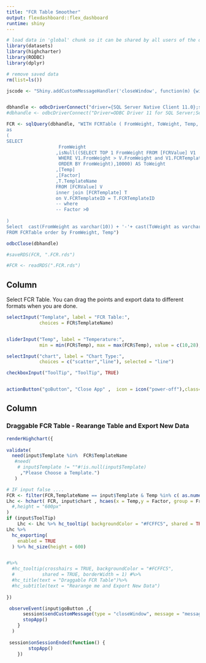 ```yaml
---
title: "FCR Table Smoother"
output: flexdashboard::flex_dashboard
runtime: shiny
---
```


```r
# load data in 'global' chunk so it can be shared by all users of the dashboard
library(datasets)
library(highcharter)
library(RODBC)
library(dplyr)

# remove saved data
rm(list=ls())

jscode <- "Shiny.addCustomMessageHandler('closeWindow', function(m) {window.close();});"


dbhandle <- odbcDriverConnect("driver={SQL Server Native Client 11.0};server= 10.1.1.120;Database=Aquagrowth3;Uid=sa;Pwd=1q2w3e!Q@W#E")
#dbhandle <- odbcDriverConnect("Driver=ODBC Driver 11 for SQL Server;Server=10.1.1.120; Database=Aquagrowth3;Uid=sa; Pwd=1q2w3e!Q@W#E; trusted_connection=no")

FCR <- sqlQuery(dbhandle, "WITH FCRTable ( FromWeight, ToWeight, Temp, Factor , TemplateName)
as
(
SELECT 
                   FromWeight
				  ,isNull((SELECT TOP 1 FromWeight FROM [FCRValue] V1
				   WHERE V1.FromWeight > V.FromWeight and V1.FCRTemplateID = V.FCRTemplateID
				   ORDER BY FromWeight),10000) AS ToWeight
                  ,[Temp]
                  ,[Factor]
                  ,T.TemplateName
                  FROM [FCRValue] V
                  inner join [FCRTemplate] T
                  on V.FCRTemplateID = T.FCRTemplateID
                  -- where 
                  -- Factor >0 
				  
)
Select  cast(FromWeight as varchar(10)) + '-'+ cast(ToWeight as varchar(10)) AS WeightCategory, FromWeight, ToWeight, Temp, Factor , TemplateName
FROM FCRTable order by FromWeight, Temp")

odbcClose(dbhandle)

#saveRDS(FCR, ".FCR.rds")

#FCR <- readRDS(".FCR.rds")


```

Column {.sidebar}
-----------------------------------------------------------------------

Select FCR Table. You can drag the points and export data to different formats when you are done.


```r
selectInput("Template", label = "FCR Table:",
            choices = FCR$TemplateName)


sliderInput("Temp", label = "Temperature:",
            min = min(FCR$Temp), max = max(FCR$Temp), value = c(10,28), step = 1)

selectInput("chart", label = "Chart Type:",
            choices = c("scatter","line"), selected = "line")

checkboxInput("ToolTip", "ToolTip", TRUE)


actionButton("goButton", "Close App" ,  icon = icon("power-off"),class="btn-success")

```


Column
-----------------------------------------------------------------------

### Draggable FCR Table - Rearange Table and Export New Data

```r
renderHighchart({
  
validate(
  need(input$Template %in%  FCR$TemplateName
   #need(
    # input$Template != ""#!is.null(input$Template)
     ,"Please Choose a Template.")
   )  

# IF input false ....
FCR <- filter(FCR,TemplateName == input$Template & Temp %in% c( as.numeric(input$Temp[1]):as.numeric(input$Temp[2]) ))
Lhc <- hchart( FCR, input$chart , hcaes(x = Temp,y = Factor, group = FromWeight),draggableY = TRUE 
  #,height = "600px"             
)
if (input$ToolTip)
    Lhc <- Lhc %>% hc_tooltip( backgroundColor = "#FCFFC5", shared = TRUE, borderWidth = 1 )
Lhc %>% 
  hc_exporting(
    enabled = TRUE
  ) %>% hc_size(height = 600)


#%>%
  #hc_tooltip(crosshairs = TRUE, backgroundColor = "#FCFFC5",
  #          shared = TRUE, borderWidth = 1) #%>% 
  #hc_title(text = "Draggable FCR Table")%>%
  #hc_subtitle(text = "Rearange me and Export New Data")
  
})

 observeEvent(input$goButton ,{
      session$sendCustomMessage(type = "closeWindow", message = "message")
      stopApp()
    }
  )
 
 session$onSessionEnded(function() {
        stopApp()
    })






```
